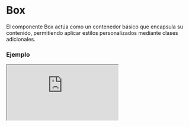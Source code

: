 # Box

El componente Box actúa como un contenedor básico que encapsula su contenido, permitiendo aplicar estilos personalizados mediante clases adicionales.


### Ejemplo

<Iframe
  minHeightIframe="30dvh"
  src="https://fenextjs-component-storybook.vercel.app/iframe.html?args=&id=box-box--index&viewMode=story"
/>

### Importación

Para importar el componente Box, se puede hacer desde fenextjs

```tsx copy
import { Box } from "fenextjs";
```

### Parámetros

| Parámetro | Tipo      | Requerido | Default | Descripcion                                                |
| --------- | --------- | --------- | ------- | ---------------------------------------------------------- |
| children  | ReactNode | sí        |         | El contenido que se renderizará dentro del componente Box. |
| className | string    | no        | ""      | Clase personalizada para el componente Box.                |

### Storybook

Para ver el storybook del componente lo puede hacer con este [link](https://fenextjs-component-storybook.vercel.app/?path=/story/box-box--index)

### Usos

- Básico

```tsx copy
<Box>Este es un contenedor básico</Box>
```

- Box con clase personalizada

```tsx copy
<Box className="custom-class">Contenido con clase personalizada</Box>
```
